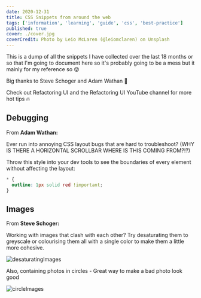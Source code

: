 ```yaml
---
date: 2020-12-31
title: CSS Snippets from around the web
tags: ['information', 'learning', 'guide', 'css', 'best-practice']
published: true
cover: ./cover.jpg
coverCredit: Photo by Leio McLaren (@leiomclaren) on Unsplash
---
```


This is a dump of all the snippets I have collected over the last 18
months or so that I'm going to document here so it's probably going to
be a mess but it mainly for my reference so 😛

Big thanks to Steve Schoger and Adam Wathan 🙏

Check out Refactoring UI and the Refactoring UI YouTube channel for
more hot tips 🔥

## Debugging

From **Adam Wathan:**

Ever run into annoying CSS layout bugs that are hard to troubleshoot?
(WHY IS THERE A HORIZONTAL SCROLLBAR WHERE IS THIS COMING FROM?!?)

Throw this style into your dev tools to see the boundaries of every
element without affecting the layout:

```css
* {
  outline: 1px solid red !important;
}
```

## Images

From **Steve Schoger:**

Working with images that clash with each other? Try desaturating them
to greyscale or colourising them all with a single color to make them
a little more cohesive.

![desaturatingImages](./desaturatingImages.jpg)

Also, containing photos in circles - Great way to make a bad photo
look good

![circleImages](./circleImages.jpg)
